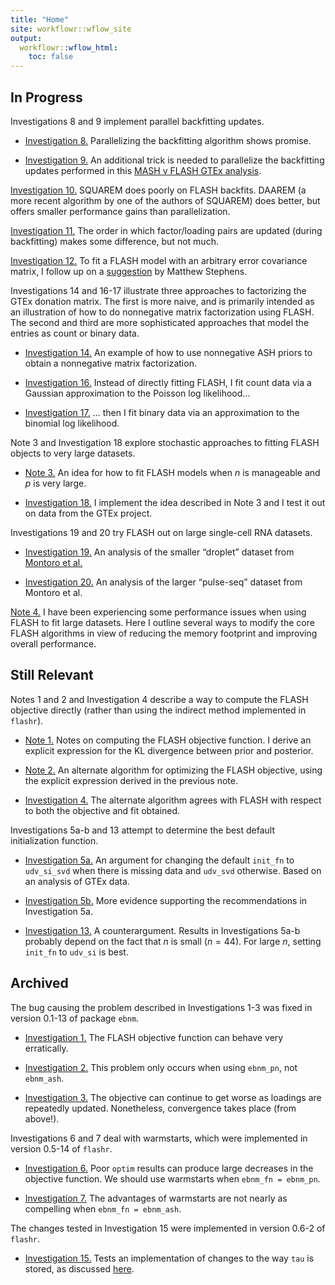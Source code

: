```yaml
---
title: "Home"
site: workflowr::wflow_site
output:
  workflowr::wflow_html:
    toc: false
---
```


## In Progress

Investigations 8 and 9 implement parallel backfitting updates.

* [Investigation 8.](parallel.html) Parallelizing the backfitting algorithm shows promise.

* [Investigation 9.](parallel2.html) An additional trick is needed to parallelize the backfitting updates performed in this [MASH v FLASH GTEx analysis](https://willwerscheid.github.io/MASHvFLASH/MASHvFLASHgtex3.html).

[Investigation 10.](squarem.html) SQUAREM does poorly on FLASH backfits. DAAREM (a more recent algorithm by one of the authors of SQUAREM) does better, but offers smaller performance gains than parallelization.

[Investigation 11.](random.html) The order in which factor/loading pairs are updated (during backfitting) makes some difference, but not much.

[Investigation 12.](arbitraryV.html) To fit a FLASH model with an arbitrary error covariance matrix, I follow up on a [suggestion](https://github.com/stephenslab/flashr/issues/17) by Matthew Stephens.

Investigations 14 and 16-17 illustrate three approaches to factorizing the GTEx donation matrix. The first is more naive, and is primarily intended as an illustration of how to do nonnegative matrix factorization using FLASH. The second and third are more sophisticated approaches that model the entries as count or binary data.

* [Investigation 14.](nonnegative.html) An example of how to use nonnegative ASH priors to obtain a nonnegative matrix factorization.

* [Investigation 16.](count_data.html) Instead of directly fitting FLASH, I fit count data via a Gaussian approximation to the Poisson log likelihood...

* [Investigation 17.](binary_data.html) ... then I fit binary data via an approximation to the binomial log likelihood.

Note 3 and Investigation 18 explore stochastic approaches to fitting FLASH objects to very large datasets.

* [Note 3.](large_p.html) An idea for how to fit FLASH models when $n$ is manageable and $p$ is very large.

* [Investigation 18.](minibatch.html) I implement the idea described in Note 3 and I test it out on data from the GTEx project.

Investigations 19 and 20 try FLASH out on large single-cell RNA datasets.

* [Investigation 19.](trachea.html) An analysis of the smaller "droplet" dataset from [Montoro et al.](https://www.nature.com/articles/s41586-018-0393-7)

* [Investigation 20.](pulseseq.html) An analysis of the larger "pulse-seq" dataset from Montoro et al.

[Note 4.](matrix_ops.html) I have been experiencing some performance issues when using FLASH to fit large datasets. Here I outline several ways to modify the core FLASH algorithms in view of reducing the memory footprint and improving overall performance. 

## Still Relevant

Notes 1 and 2 and Investigation 4 describe a way to compute the FLASH objective directly (rather than using the indirect method implemented in `flashr`).

* [Note 1.](obj_notes.html) Notes on computing the FLASH objective function. I derive an explicit expression for the KL divergence between prior and posterior. 

* [Note 2.](flash_em.html) An alternate algorithm for optimizing the FLASH objective, using the explicit expression derived in the previous note.

* [Investigation 4.](alt_alg.html) The alternate algorithm agrees with FLASH with respect to both the objective and fit obtained.

Investigations 5a-b and 13 attempt to determine the best default initialization function.

* [Investigation 5a.](init_fn.html) An argument for changing the default `init_fn` to `udv_si_svd` when there is missing data and `udv_svd` otherwise. Based on an analysis of GTEx data.

* [Investigation 5b.](init_fn2.html) More evidence supporting the recommendations in Investigation 5a. 

* [Investigation 13.](init_fn3.html) A counterargument. Results in Investigations 5a-b probably depend on the fact that $n$ is small ($n = 44$). For large $n$, setting `init_fn` to `udv_si` is best.


## Archived

The bug causing the problem described in Investigations 1-3 was fixed in version 0.1-13 of package `ebnm`.

* [Investigation 1.](objective.html) The FLASH objective function can behave very erratically.

* [Investigation 2.](objective2.html) This problem only occurs when using `ebnm_pn`, not `ebnm_ash`.

* [Investigation 3.](objective3.html) The objective can continue to get worse as loadings are repeatedly updated. Nonetheless, convergence takes place (from above!).

Investigations 6 and 7 deal with warmstarts, which were implemented in version 0.5-14 of `flashr`.

* [Investigation 6.](warmstart.html) Poor `optim` results can produce large decreases in the objective function. We should use warmstarts when `ebnm_fn = ebnm_pn`.

* [Investigation 7.](warmstart2.html) The advantages of warmstarts are not nearly as compelling when `ebnm_fn = ebnm_ash`.

The changes tested in Investigation 15 were implemented in version 0.6-2 of `flashr`.

* [Investigation 15.](scalar_tau.html) Tests an implementation of changes to the way `tau` is stored, as discussed  [here](https://github.com/stephenslab/flashr/issues/83).
